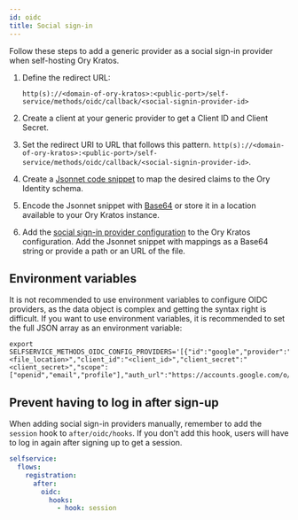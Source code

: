 ```yaml
---
id: oidc
title: Social sign-in
---
```


Follow these steps to add a generic provider as a social sign-in provider when self-hosting Ory Kratos.

1. Define the redirect URL:

   ```
   http(s)://<domain-of-ory-kratos>:<public-port>/self-service/methods/oidc/callback/<social-signin-provider-id>
   ```

1. Create a client at your generic provider to get a Client ID and Client Secret.
1. Set the redirect URI to URL that follows this pattern.
   `http(s)://<domain-of-ory-kratos>:<public-port>/self-service/methods/oidc/callback/<social-signin-provider-id>`.
1. Create a [Jsonnet code snippet](#data-mapping) to map the desired claims to the Ory Identity schema.
1. Encode the Jsonnet snippet with [Base64](https://www.base64encode.org/) or store it in a location available to your Ory Kratos
   instance.
1. Add the [social sign-in provider configuration](#configuration-with-ory-cli) to the Ory Kratos configuration. Add the Jsonnet
   snippet with mappings as a Base64 string or provide a path or an URL of the file.

## Environment variables

It is not recommended to use environment variables to configure OIDC providers, as the data object is complex and getting the
syntax right is difficult. If you want to use environment variables, it is recommended to set the full JSON array as an
environment variable:

```shell
export SELFSERVICE_METHODS_OIDC_CONFIG_PROVIDERS='[{"id":"google","provider":"google","mapper_url":"<file_location>","client_id":"<client_id>","client_secret":"<client_secret>","scope":["openid","email","profile"],"auth_url":"https://accounts.google.com/o/oauth2/v2/auth","token_url":"https://www.googleapis.com/oauth2/v4/token","issuer_url":"https://accounts.google.com"}]'
```

## Prevent having to log in after sign-up

When adding social sign-in providers manually, remember to add the `session` hook to `after/oidc/hooks`. If you don't add this
hook, users will have to log in again after signing up to get a session.

```yaml
selfservice:
  flows:
    registration:
      after:
        oidc:
          hooks:
            - hook: session
```
